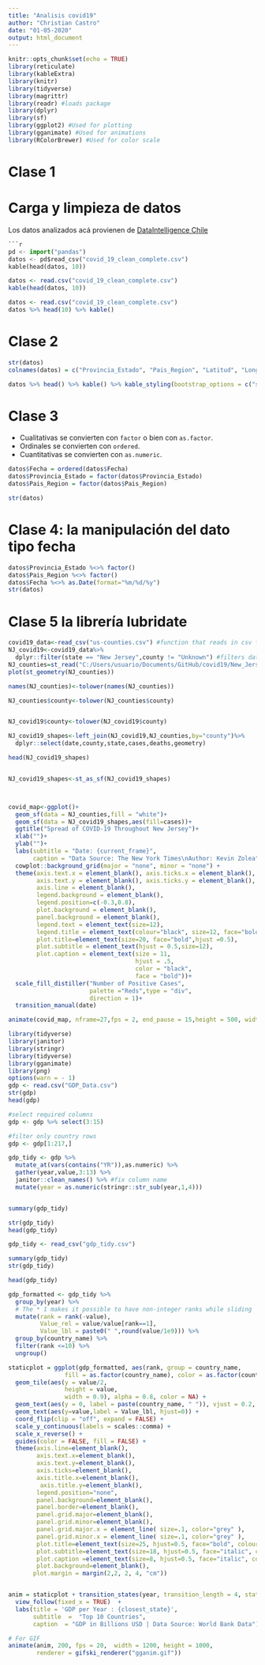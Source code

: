 ```yaml
---
title: "Analisis covid19"
author: "Christian Castro"
date: "01-05-2020"
output: html_document
---
```


```r
knitr::opts_chunk$set(echo = TRUE)
library(reticulate)
library(kableExtra)
library(knitr)
library(tidyverse)
library(magrittr)
library(readr) #loads package
library(dplyr)
library(sf)
library(ggplot2) #Used for plotting
library(gganimate) #Used for animations
library(RColorBrewer) #Used for color scale 
```

# Clase 1
# Carga y limpieza de datos 



Los datos analizados acá provienen de 
[DataIntelligence Chile](https://www.google.com)

```python


```r
pd <- import("pandas")
datos <- pd$read_csv("covid_19_clean_complete.csv")
kable(head(datos, 10))
```

```r
datos <- read.csv("covid_19_clean_complete.csv")
kable(head(datos, 10))
```

```r
datos <- read.csv("covid_19_clean_complete.csv")
datos %>% head(10) %>% kable()
```

# Clase 2

```r
str(datos)
colnames(datos) = c("Provincia_Estado", "Pais_Region", "Latitud", "Longitud", "Fecha", "Casos_Confirmados", "Casos_Muertos", "Casos_Recuperados")

datos %>% head() %>% kable() %>% kable_styling(bootstrap_options = c("striped", "hover"))

```

# Clase 3

* Cualitativas se convierten con `factor` o bien con `as.factor`.
* Ordinales se convierten con `ordered`.
* Cuantitativas se convierten con `as.numeric`.

```r
datos$Fecha = ordered(datos$Fecha)
datos$Provincia_Estado = factor(datos$Provincia_Estado)
datos$Pais_Region = factor(datos$Pais_Region)
```

```r
str(datos)
```



# Clase 4: la manipulación del dato tipo fecha

```r

datos$Provincia_Estado %<>% factor()
datos$Pais_Region %<>% factor()
datos$Fecha %<>% as.Date(format="%m/%d/%y")
str(datos)
```

# Clase 5 la librería lubridate




```r
covid19_data<-read_csv("us-counties.csv") #function that reads in csv files
NJ_covid19<-covid19_data%>%
  dplyr::filter(state == "New Jersey",county != "Unknown") #filters data frame
NJ_counties=st_read("C:/Users/usuario/Documents/GitHub/covid19/New_Jersey_Counties/data.shp") 
plot(st_geometry(NJ_counties))

names(NJ_counties)<-tolower(names(NJ_counties))

NJ_counties$county<-tolower(NJ_counties$county)


NJ_covid19$county<-tolower(NJ_covid19$county)

NJ_covid19_shapes<-left_join(NJ_covid19,NJ_counties,by="county")%>%
  dplyr::select(date,county,state,cases,deaths,geometry)

head(NJ_covid19_shapes)


NJ_covid19_shapes<-st_as_sf(NJ_covid19_shapes)



covid_map<-ggplot()+
  geom_sf(data = NJ_counties,fill = "white")+
  geom_sf(data = NJ_covid19_shapes,aes(fill=cases))+
  ggtitle("Spread of COVID-19 Throughout New Jersey")+
  xlab("")+
  ylab("")+
  labs(subtitle = "Date: {current_frame}",
       caption = "Data Source: The New York Times\nAuthor: Kevin Zolea")+
  cowplot::background_grid(major = "none", minor = "none") +
  theme(axis.text.x = element_blank(), axis.ticks.x = element_blank(),
        axis.text.y = element_blank(), axis.ticks.y = element_blank(),
        axis.line = element_blank(),
        legend.background = element_blank(),
        legend.position=c(-0.3,0.8),
        plot.background = element_blank(),
        panel.background = element_blank(),
        legend.text = element_text(size=12),
        legend.title = element_text(colour="black", size=12, face="bold"),
        plot.title=element_text(size=20, face="bold",hjust =0.5),
        plot.subtitle = element_text(hjust = 0.5,size=12),
        plot.caption = element_text(size = 11,
                                    hjust = .5,
                                    color = "black",
                                    face = "bold"))+
  scale_fill_distiller("Number of Positive Cases",
                       palette ="Reds",type = "div",
                       direction = 1)+
  transition_manual(date)

animate(covid_map, nframe=27,fps = 2, end_pause = 15,height = 500, width =500)


```

```r

library(tidyverse)
library(janitor)
library(stringr)
library(tidyverse)
library(gganimate)
library(png)
options(warn = - 1)  
gdp <- read.csv("GDP_Data.csv")
str(gdp)
head(gdp)

#select required columns
gdp <- gdp %>% select(3:15)

#filter only country rows
gdp <- gdp[1:217,]

gdp_tidy <- gdp %>% 
  mutate_at(vars(contains("YR")),as.numeric) %>% 
  gather(year,value,3:13) %>% 
  janitor::clean_names() %>% #fix column name
  mutate(year = as.numeric(stringr::str_sub(year,1,4)))


summary(gdp_tidy)

str(gdp_tidy)
head(gdp_tidy)

gdp_tidy <- read_csv("gdp_tidy.csv")

summary(gdp_tidy)
str(gdp_tidy)

head(gdp_tidy)

gdp_formatted <- gdp_tidy %>%
  group_by(year) %>%
  # The * 1 makes it possible to have non-integer ranks while sliding
  mutate(rank = rank(-value),
         Value_rel = value/value[rank==1],
         Value_lbl = paste0(" ",round(value/1e9))) %>%
  group_by(country_name) %>% 
  filter(rank <=10) %>%
  ungroup()

staticplot = ggplot(gdp_formatted, aes(rank, group = country_name, 
                fill = as.factor(country_name), color = as.factor(country_name))) +
  geom_tile(aes(y = value/2,
                height = value,
                width = 0.9), alpha = 0.8, color = NA) +
  geom_text(aes(y = 0, label = paste(country_name, " ")), vjust = 0.2, hjust = 1) +
  geom_text(aes(y=value,label = Value_lbl, hjust=0)) +
  coord_flip(clip = "off", expand = FALSE) +
  scale_y_continuous(labels = scales::comma) +
  scale_x_reverse() +
  guides(color = FALSE, fill = FALSE) +
  theme(axis.line=element_blank(),
        axis.text.x=element_blank(),
        axis.text.y=element_blank(),
        axis.ticks=element_blank(),
        axis.title.x=element_blank(),
         axis.title.y=element_blank(),
        legend.position="none",
        panel.background=element_blank(),
        panel.border=element_blank(),
        panel.grid.major=element_blank(),
        panel.grid.minor=element_blank(),
        panel.grid.major.x = element_line( size=.1, color="grey" ),
        panel.grid.minor.x = element_line( size=.1, color="grey" ),
        plot.title=element_text(size=25, hjust=0.5, face="bold", colour="grey", vjust=-1),
        plot.subtitle=element_text(size=18, hjust=0.5, face="italic", color="grey"),
        plot.caption =element_text(size=8, hjust=0.5, face="italic", color="grey"),
        plot.background=element_blank(),
       plot.margin = margin(2,2, 2, 4, "cm"))


anim = staticplot + transition_states(year, transition_length = 4, state_length = 1) +
  view_follow(fixed_x = TRUE)  +
  labs(title = 'GDP per Year : {closest_state}',  
       subtitle  =  "Top 10 Countries",
       caption  = "GDP in Billions USD | Data Source: World Bank Data")

# For GIF
animate(anim, 200, fps = 20,  width = 1200, height = 1000, 
        renderer = gifski_renderer("gganim.gif"))

```



















